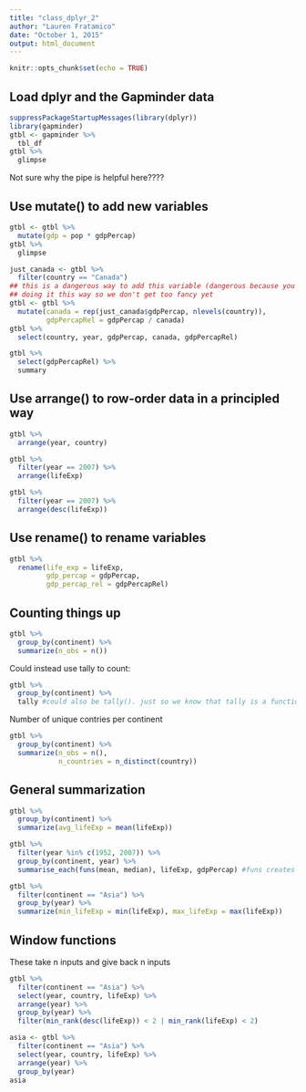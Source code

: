 ```yaml
---
title: "class_dplyr_2"
author: "Lauren Fratamico"
date: "October 1, 2015"
output: html_document
---
```


```r
knitr::opts_chunk$set(echo = TRUE)
```

## Load dplyr and the Gapminder data

```r
suppressPackageStartupMessages(library(dplyr))
library(gapminder)
gtbl <- gapminder %>%
  tbl_df
gtbl %>%
  glimpse
```

Not sure why the pipe is helpful here????

## Use mutate() to add new variables

```r
gtbl <- gtbl %>%
  mutate(gdp = pop * gdpPercap)
gtbl %>%
  glimpse
```

```r
just_canada <- gtbl %>%
  filter(country == "Canada")
## this is a dangerous way to add this variable (dangerous because you are adding a length 12 vector of the canada gdp. Should really pull the canada gdp per each year encountered in the data frame.)
## doing it this way so we don't get too fancy yet
gtbl <- gtbl %>%
  mutate(canada = rep(just_canada$gdpPercap, nlevels(country)),
         gdpPercapRel = gdpPercap / canada)
gtbl %>%
  select(country, year, gdpPercap, canada, gdpPercapRel)
```


```r
gtbl %>%
  select(gdpPercapRel) %>%
  summary
```


## Use arrange() to row-order data in a principled way

```r
gtbl %>%
  arrange(year, country)
```

```r
gtbl %>%
  filter(year == 2007) %>%
  arrange(lifeExp)
```

```r
gtbl %>%
  filter(year == 2007) %>%
  arrange(desc(lifeExp))
```

## Use rename() to rename variables

```r
gtbl %>%
  rename(life_exp = lifeExp,
         gdp_percap = gdpPercap,
         gdp_percap_rel = gdpPercapRel)
```

## Counting things up

```r
gtbl %>%
  group_by(continent) %>%
  summarize(n_obs = n())
```

Could instead use tally to count:
```r
gtbl %>%
  group_by(continent) %>%
  tally #could also be tally(). just so we know that tally is a function
```

Number of unique contries per continent
```r
gtbl %>%
  group_by(continent) %>%
  summarize(n_obs = n(),
            n_countries = n_distinct(country))
```


## General summarization

```r
gtbl %>%
  group_by(continent) %>%
  summarize(avg_lifeExp = mean(lifeExp))
```

```r
gtbl %>%
  filter(year %in% c(1952, 2007)) %>%
  group_by(continent, year) %>%
  summarise_each(funs(mean, median), lifeExp, gdpPercap) #funs creates a list of function calls
```

```r
gtbl %>%
  filter(continent == "Asia") %>%
  group_by(year) %>%
  summarize(min_lifeExp = min(lifeExp), max_lifeExp = max(lifeExp))
```

## Window functions
These take n inputs and give back n inputs

```r
gtbl %>%
  filter(continent == "Asia") %>%
  select(year, country, lifeExp) %>%
  arrange(year) %>%
  group_by(year) %>%
  filter(min_rank(desc(lifeExp)) < 2 | min_rank(lifeExp) < 2)
```

```r
asia <- gtbl %>%
  filter(continent == "Asia") %>%
  select(year, country, lifeExp) %>%
  arrange(year) %>%
  group_by(year)
asia
```


